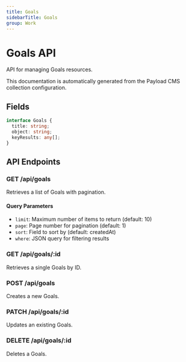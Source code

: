 ```yaml
---
title: Goals
sidebarTitle: Goals
group: Work
---
```



# Goals API

API for managing Goals resources.

<Callout type="info">
  This documentation is automatically generated from the Payload CMS collection configuration.
</Callout>


## Fields

```typescript
interface Goals {
  title: string;
  object: string;
  keyResults: any[];
}
```




## API Endpoints

### GET /api/goals
Retrieves a list of Goals with pagination.

#### Query Parameters
- `limit`: Maximum number of items to return (default: 10)
- `page`: Page number for pagination (default: 1)
- `sort`: Field to sort by (default: createdAt)
- `where`: JSON query for filtering results

### GET /api/goals/:id
Retrieves a single Goals by ID.

### POST /api/goals
Creates a new Goals.

### PATCH /api/goals/:id
Updates an existing Goals.

### DELETE /api/goals/:id
Deletes a Goals.

